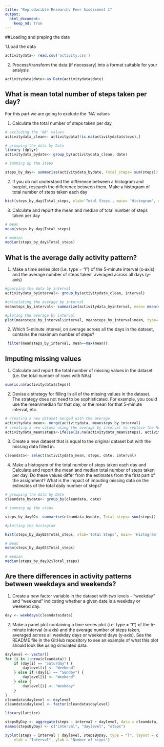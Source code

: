 ```yaml
---
title: "Reproducible Research: Peer Assessment 1"
output: 
  html_document:
    keep_md: true
---
```


##Loading and preping the data

1.Load the data

```r
activitydata<- read.csv('activity.csv')
```

2. Process/transform the data (if necessary) into a format suitable for your analysis

```r
activitydata$date<-as.Date(activitydata$date)
```


## What is mean total number of steps taken per day?
For this part we are going to exclude the 'NA' values

1. Calculate the total number of steps taken per day

``` r
# excluding the 'NA' values
activitydata_clean<- activitydata[!is.na(activitydata$steps),]

# grouping the data by Date
library (dplyr)
activitydata_bydate<- group_by(activitydata_clean, date)

# summing up the steps

steps_by_day<- summarise(activitydata_bydate, Total_steps= sum(steps))

```

2. If you do not understand the difference between a histogram and barplot, research the difference between them. Make a histogram of total number of steps taken each day

``` r
hist(steps_by_day$Total_steps, xlab='Total Steps', main= 'Histogram', col="pink")

```

3. Calculate and report the mean and median of total number of steps taken per day

``` r
# mean
mean(steps_by_day$Total_steps)

# median
median(steps_by_day$Total_steps)
```


## What is the average daily activity pattern?

1. Make a time series plot (i.e. type = "l") of the 5-minute interval (x-axis) and the average number of steps taken, averaged across all days (y-axis)

``` r
#gourping the data by interval
activitydata_byinterval<- group_by(activitydata_clean, interval)

#calculating the average by interval
meansteps_by_interval<- summarize(activitydata_byinterval, mean= mean(steps))

#ploting the average by interval
plot(meansteps_by_interval$interval, meansteps_by_interval$mean, type= "l", xlab = "Interval", main="Average of Steps", col="blue")

```

2. Which 5-minute interval, on average across all the days in the dataset, contains the maximum number of steps?

``` r
 filter(meansteps_by_interval, mean==max(mean))

```


## Imputing missing values

1. Calculate and report the total number of missing values in the dataset (i.e. the total number of rows with NAs)

``` r
sum(is.na(activitydata$steps))
```

2. Devise a strategy for filling in all of the missing values in the dataset. The strategy does not need to be sophisticated. For example, you could use the mean/median for that day, or the mean for that 5-minute interval, etc.

``` r
# creating a new dataset merged with the average
activitydata_mean<- merge(activitydata, meansteps_by_interval)
# creating a new column using the average by interval to replace the NAs
activitydata_mean$steps<-ifelse(is.na(activitydata_mean$steps), activitydata_mean$mean, activitydata_mean$steps)
```

3. Create a new dataset that is equal to the original dataset but with the missing data filled in.

``` r

cleandata<- select(activitydata_mean, steps, date, interval)
```

4. Make a histogram of the total number of steps taken each day and Calculate and report the mean and median total number of steps taken per day. Do these values differ from the estimates from the first part of the assignment? What is the impact of imputing missing data on the estimates of the total daily number of steps?

``` r
# grouping the data by Date
cleandata_bydate<- group_by(cleandata, date)

# summing up the steps

steps_by_day02<- summarise(cleandata_bydate, Total_steps= sum(steps))

#plotting the histogram

hist(steps_by_day02$Total_steps, xlab='Total Steps', main= 'Histogram', col="pink")

# mean
mean(steps_by_day02$Total_steps)

# median
median(steps_by_day02$Total_steps)

```

## Are there differences in activity patterns between weekdays and weekends?

1. Create a new factor variable in the dataset with two levels - "weekday" and "weekend" indicating whether a given date is a weekday or weekend day.

``` r
day <- weekdays(cleandata$date)

```

2. Make a panel plot containing a time series plot (i.e. type = "l") of the 5-minute interval (x-axis) and the average number of steps taken, averaged across all weekday days or weekend days (y-axis). See the README file in the GitHub repository to see an example of what this plot should look like using simulated data.

``` r
daylevel <- vector()
for (i in 1:nrow(cleandata)) {
    if (day[i] == "Saturday") {
        daylevel[i] <- "Weekend"
    } else if (day[i] == "Sunday") {
        daylevel[i] <- "Weekend"
    } else {
        daylevel[i] <- "Weekday"
    }
}
cleandata$daylevel <- daylevel
cleandata$daylevel <- factor(cleandata$daylevel)

library(lattice)

stepsByDay <- aggregate(steps ~ interval + daylevel, data = cleandata, mean)
names(stepsByDay) <- c("interval", "daylevel", "steps")

xyplot(steps ~ interval | daylevel, stepsByDay, type = "l", layout = c(1, 2), 
    xlab = "Interval", ylab = "Number of steps")

```
